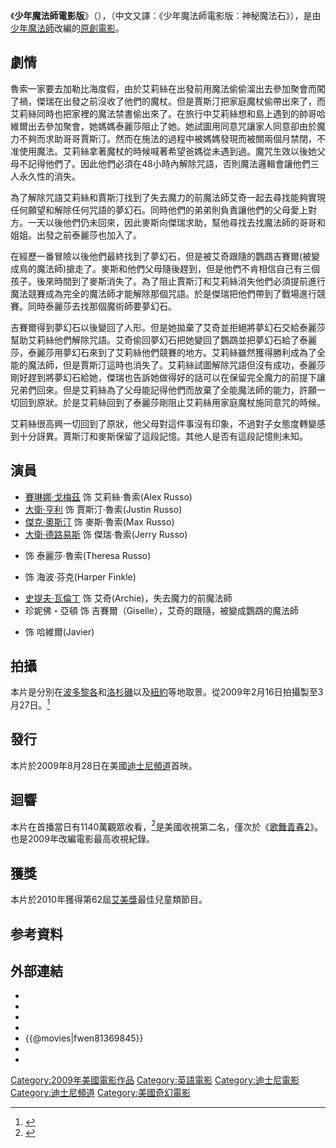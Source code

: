 {{noteTA
|G1=Show
|G2=Movie
}}

{{Infobox film
| name =   少年魔法師電影版
| original_name = {{lang|en|''Wizards of Waverly Place: The Movie''}}
| image =  少年魔法師電影版.jpg
| caption  = 電影海報
| director = {{link-en|雷夫·L·史匹洛|Lev L. Spiro}}
| producer = {{link-en|托德·J·格林沃德|Todd J. Greenwald}}<br />{{link-en|彼得·莫磊塔|Peter Murrieta}}<br />Kevin Lafferty
| writer   = {{link-en|丹尼爾·布蘭遜|Dan Berendsen}}
| based on  = 《[[少年魔法師|少年魔法師]]》
| starring = [[賽琳娜·戈梅茲|賽琳娜·戈梅茲]]<br />[[大衛·亨利|大衛·亨利]]<br />[[傑克·奧斯汀|傑克·奧斯汀]]<br />[[大衛·德路易斯|大衛·德路易斯]]<br />{{link-en|瑪莉亞·坎諾·芭瑞拉|Maria Canals-Barrera}} 
| music = 
| cinematography = David A. Makin
| editing = Matthew Colonna	
| production companies = Pretty River Productions
| distributor   = {{link-en|迪士尼–ABC國家電視|Disney–ABC Domestic Television}}
| released = {{Film date|2009|8|28|迪士尼頻道}}
| runtime = 98分鐘
| country =  {{USA}}
| language = [[英語|英語]]
| budget = 
| gross  = 
| cn_name = 
| hk_name = 
| tw_name = 
| sg_name = 
}}
《''' 少年魔法師電影版'''》（{{lang-en|'''''Wizards of Waverly Place: The Movie'''''}}），（中文又譯：《少年魔法師電影版：神秘魔法石》），是由[[少年魔法師|少年魔法師]]改編的[[迪士尼頻道原創電影列表|原創電影]]。

== 劇情 ==
魯索一家要去加勒比海度假，由於艾莉絲在出發前用魔法偷偷溜出去參加聚會而闖了禍，傑瑞在出發之前沒收了他們的魔杖。但是賈斯汀把家庭魔杖偷帶出來了，而艾莉絲同時也把家裡的魔法禁書偷出來了。在旅行中艾莉絲想和島上遇到的帥哥哈維爾出去參加聚會，她媽媽泰麗莎阻止了她。她試圖用同意咒讓家人同意卻由於魔力不夠而求助哥哥賈斯汀。然而在施法的過程中被媽媽發現而被關兩個月禁閉，不准使用魔法。艾莉絲拿著魔杖的時候喊著希望爸媽從未遇到過。魔咒生效以後她父母不記得他們了。因此他們必須在48小時內解除咒語，否則魔法邏輯會讓他們三人永久性的消失。

為了解除咒語艾莉絲和賈斯汀找到了失去魔力的前魔法師艾奇一起去尋找能夠實現任何願望和解除任何咒語的夢幻石。同時他們的弟弟則負責讓他們的父母愛上對方。一天以後他們仍未回來，因此麥斯向傑瑞求助，幫他尋找去找魔法師的哥哥和姐姐。出發之前泰麗莎也加入了。

在經歷一番冒險以後他們最終找到了夢幻石，但是被艾奇跟隨的鸚鵡吉賽爾(被變成鳥的魔法師)搶走了。麥斯和他們父母隨後趕到，但是他們不肯相信自己有三個孩子。後來時間到了麥斯消失了。為了阻止賈斯汀和艾莉絲消失他們必須提前進行魔法競賽成為完全的魔法師才能解除那個咒語。於是傑瑞把他們帶到了戰場進行競賽。同時泰麗莎去找那個魔術師要夢幻石。

吉賽爾得到夢幻石以後變回了人形。但是她拋棄了艾奇並拒絕將夢幻石交給泰麗莎幫助艾莉絲他們解除咒語。艾奇偷回夢幻石把她變回了鸚鵡並把夢幻石給了泰麗莎，泰麗莎用夢幻石來到了艾莉絲他們競賽的地方。艾莉絲雖然獲得勝利成為了全能的魔法師，但是賈斯汀這時也消失了。艾莉絲試圖解除咒語但沒有成功，泰麗莎剛好趕到將夢幻石給她，傑瑞也告訴她做得好的話可以在保留完全魔力的前提下讓兄弟們回來。但是艾莉絲為了父母能記得他們而放棄了全能魔法師的能力，許願一切回到原狀。於是艾莉絲回到了泰麗莎剛阻止艾莉絲用家庭魔杖施同意咒的時候。 

艾莉絲很高興一切回到了原狀，他父母對這件事沒有印象，不過對子女態度轉變感到十分訝異。賈斯汀和麥斯保留了這段記憶。其他人是否有這段記憶則未知。

== 演員 ==
* [[賽琳娜·戈梅茲|賽琳娜·戈梅茲]] 饰 艾莉絲·魯索(Alex Russo)
* [[大衛·亨利|大衛·亨利]] 饰 賈斯汀·魯索(Justin Russo)
* [[傑克·奧斯汀|傑克·奧斯汀]] 饰 麥斯·魯索(Max Russo)
* [[大衛·德路易斯|大衛·德路易斯]] 饰 傑瑞·魯索(Jerry Russo)
* {{link-en|瑪莉亞·坎諾·芭瑞拉|Maria Canals-Barrera}} 饰 泰麗莎·魯索(Theresa Russo)
* {{link-en|詹尼弗·斯通|Jennifer Stone}} 饰 海波·芬克(Harper Finkle)
* [[史提夫·瓦倫丁|史提夫·瓦倫丁]] 饰 艾奇(Archie)，失去魔力的前魔法師
*  珍妮佛・亞頓 饰 吉賽爾（Giselle），艾奇的跟隨，被變成鸚鵡的魔法師
* {{link-en|澤維爾·安立奎·托雷斯|Xavier Enrique Torres}} 饰 哈維爾(Javier)

== 拍攝 ==
本片是分別在[[波多黎各|波多黎各]]和[[洛杉磯|洛杉磯]]以及[[紐約|紐約]]等地取景。從2009年2月16日拍攝製至3月27日。<ref name=WOWPM>{{cite web|url=http://www.disneychannelmedianet.com/DNR/2009/doc/WOWP_MoviePremiere.doc|title=Wizards of Waverly Place Movie|publisher=Disney Channel|accessdate=2009-07-12|deadurl=yes|archiveurl=https://web.archive.org/web/20100113035337/http://disneychannelmedianet.com/DNR/2009/doc/WOWP_MoviePremiere.doc|archivedate=2010-01-13}}</ref>
== 發行 ==
本片於2009年8月28日在美國[[迪士尼頻道|迪士尼頻道]]首映。

== 迴響 ==
本片在首播當日有1140萬觀眾收看，<ref>{{cite web |last=Seidman |first=Robert |url=http://tvbythenumbers.com/2009/08/29/disney-channels-wizards-of-waverly-place-the-movie-scores-11-4-million-viewers/25660 |title='Wizards of Waverly Place: The Movie' Disney Channels Wizards of Waverly Place The Movie scores 11.4 million viewers |publisher=Tvbythenumbers.com |date=2009-08-29 |accessdate=2010-12-23 |archive-date=2009-09-04 |archive-url=https://web.archive.org/web/20090904091410/http://tvbythenumbers.com/2009/08/29/disney-channels-wizards-of-waverly-place-the-movie-scores-11-4-million-viewers/25660 |dead-url=yes }}</ref>是美國收視第二名，僅次於《[[歌舞青春2|歌舞青春2]]》。也是2009年改編電影最高收視紀錄。
== 獲獎 ==
本片於2010年獲得第62屆[[艾美獎|艾美獎]]最佳兒童類節目。
== 参考資料 ==
{{Reflist|30em|refs}}
== 外部連結 ==
* {{IMDb title|1369845}}
* {{amg movie|501607}}
* {{rotten-tomatoes|wizards_of_waverly_place_the_movie}}
* {{mojo title|1369845}}
* {{@movies|fwen81369845}}
* {{douban|3578715}}
* {{Mtime|105061}}
{{DEFAULTSORT:Nicky Larson et le Parfum de Cupidon}}
[[Category:2009年美國電影作品|Category:2009年美國電影作品]]
[[Category:英語電影|Category:英語電影]]
[[Category:迪士尼電影|Category:迪士尼電影]]
[[Category:迪士尼頻道|Category:迪士尼頻道]]
[[Category:美國奇幻電影|Category:美國奇幻電影]]